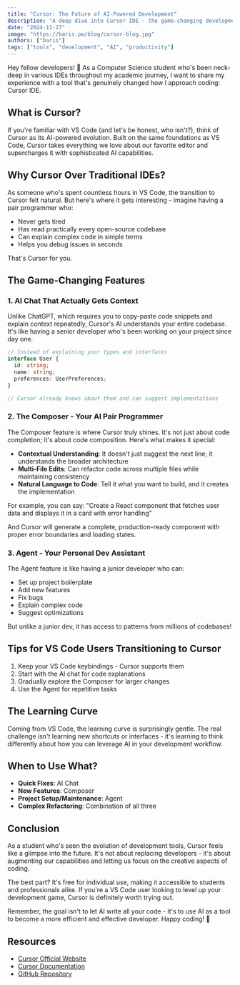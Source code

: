 ```yaml
---
title: "Cursor: The Future of AI-Powered Development"
description: "A deep dive into Cursor IDE - the game-changing development environment that's revolutionizing how we write code with AI assistance."
date: "2024-11-27"
image: "https://baris.pw/blog/cursor-blog.jpg"
authors: ["baris"]
tags: ["tools", "development", "AI", "productivity"]
---
```


Hey fellow developers! 👋 As a Computer Science student who's been neck-deep in various IDEs throughout my academic journey, I want to share my experience with a tool that's genuinely changed how I approach coding: Cursor IDE.

## What is Cursor?

If you're familiar with VS Code (and let's be honest, who isn't?), think of Cursor as its AI-powered evolution. Built on the same foundations as VS Code, Cursor takes everything we love about our favorite editor and supercharges it with sophisticated AI capabilities.

## Why Cursor Over Traditional IDEs?

As someone who's spent countless hours in VS Code, the transition to Cursor felt natural. But here's where it gets interesting - imagine having a pair programmer who:
- Never gets tired
- Has read practically every open-source codebase
- Can explain complex code in simple terms
- Helps you debug issues in seconds

That's Cursor for you.

## The Game-Changing Features

### 1. AI Chat That Actually Gets Context

Unlike ChatGPT, which requires you to copy-paste code snippets and explain context repeatedly, Cursor's AI understands your entire codebase. It's like having a senior developer who's been working on your project since day one.

```typescript
// Instead of explaining your types and interfaces
interface User {
  id: string;
  name: string;
  preferences: UserPreferences;
}

// Cursor already knows about them and can suggest implementations
```

### 2. The Composer - Your AI Pair Programmer

The Composer feature is where Cursor truly shines. It's not just about code completion; it's about code composition. Here's what makes it special:

- **Contextual Understanding**: It doesn't just suggest the next line; it understands the broader architecture
- **Multi-File Edits**: Can refactor code across multiple files while maintaining consistency
- **Natural Language to Code**: Tell it what you want to build, and it creates the implementation

For example, you can say:
"Create a React component that fetches user data and displays it in a card with error handling"

And Cursor will generate a complete, production-ready component with proper error boundaries and loading states.

### 3. Agent - Your Personal Dev Assistant

The Agent feature is like having a junior developer who can:
- Set up project boilerplate
- Add new features
- Fix bugs
- Explain complex code
- Suggest optimizations

But unlike a junior dev, it has access to patterns from millions of codebases!

## Tips for VS Code Users Transitioning to Cursor

1. Keep your VS Code keybindings - Cursor supports them
2. Start with the AI chat for code explanations
3. Gradually explore the Composer for larger changes
4. Use the Agent for repetitive tasks

## The Learning Curve

Coming from VS Code, the learning curve is surprisingly gentle. The real challenge isn't learning new shortcuts or interfaces - it's learning to think differently about how you can leverage AI in your development workflow.

## When to Use What?

- **Quick Fixes**: AI Chat
- **New Features**: Composer
- **Project Setup/Maintenance**: Agent
- **Complex Refactoring**: Combination of all three

## Conclusion

As a student who's seen the evolution of development tools, Cursor feels like a glimpse into the future. It's not about replacing developers - it's about augmenting our capabilities and letting us focus on the creative aspects of coding.

The best part? It's free for individual use, making it accessible to students and professionals alike. If you're a VS Code user looking to level up your development game, Cursor is definitely worth trying out.

Remember, the goal isn't to let AI write all your code - it's to use AI as a tool to become a more efficient and effective developer. Happy coding! 🚀

## Resources

- [Cursor Official Website](https://cursor.sh)
- [Cursor Documentation](https://cursor.sh/docs)
- [GitHub Repository](https://github.com/getcursor/cursor) 